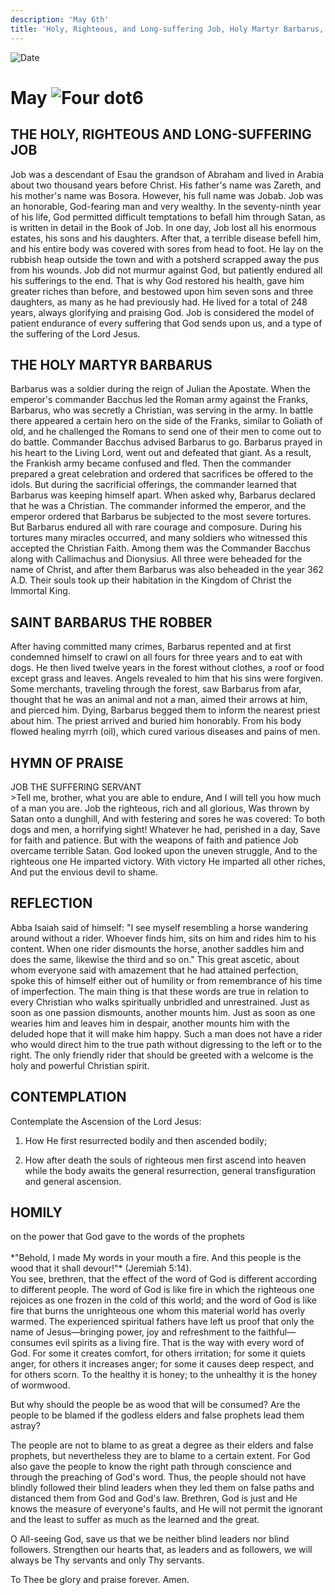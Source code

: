 ```yaml
---
description: 'May 6th'
title: 'Holy, Righteous, and Long-suffering Job, Holy Martyr Barbarus, St. Barbarus the Robber'
---
```


<CustomPaginator />
<RunningHead />

<Image src="/title-imprint.png" height={68} width={50} alt="Date" className="title-imprint"/>

# <div id="date">May <Image className="four-dot" src="/four-dot.png" height={15} width={15} alt="Four dot" />6</div>

## THE HOLY, RIGHTEOUS AND LONG-SUFFERING JOB

Job was a descendant of Esau the grandson of Abraham and lived in Arabia about two thousand years before Christ. His father's name was Zareth, and his mother's name was Bosora. However, his full name was Jobab. Job was an honorable, God-fearing man and very wealthy. In the seventy-ninth year of his life, God permitted difficult temptations to befall him through Satan, as is written in detail in the Book of Job. In one day, Job lost all his enormous estates, his sons and his daughters. After that, a terrible disease befell him, and his entire body was covered with sores from head to foot. He lay on the rubbish heap outside the town and with a potsherd scrapped away the pus from his wounds. Job did not murmur against God, but patiently endured all his sufferings to the end. That is why God restored his health, gave him greater riches than before, and bestowed upon him seven sons and three daughters, as many as he had previously had. He lived for a total of 248 years, always glorifying and praising God. Job is considered the model of patient endurance of every suffering that God sends upon us, and a type of the suffering of the Lord Jesus.

## THE HOLY MARTYR BARBARUS

Barbarus was a soldier during the reign of Julian the Apostate. When the emperor's commander Bacchus led the Roman army against the Franks, Barbarus, who was secretly a Christian, was serving in the army. In battle there appeared a certain hero on the side of the Franks, similar to Goliath of old, and he challenged the Romans to send one of their men to come out to do battle. Commander Bacchus advised Barbarus to go. Barbarus prayed in his heart to the Living Lord, went out and defeated that giant. As a result, the Frankish army became confused and fled. Then the commander prepared a great celebration and ordered that sacrifices be offered to the idols. But during the sacrificial offerings, the commander learned that Barbarus was keeping himself apart. When asked why, Barbarus declared that he was a Christian. The commander informed the emperor, and the emperor ordered that Barbarus be subjected to the most severe tortures. But Barbarus endured all with rare courage and composure. During his tortures many miracles occurred, and many soldiers who witnessed this accepted the Christian Faith. Among them was the Commander Bacchus along with Callimachus and Dionysius. All three were beheaded for the name of Christ, and after them Barbarus was also beheaded in the year 362 A.D. Their souls took up their habitation in the Kingdom of Christ the Immortal King.

## SAINT BARBARUS THE ROBBER

After having committed many crimes, Barbarus repented and at first condemned himself to crawl on all fours for three years and to eat with dogs. He then lived twelve years in the forest without clothes, a roof or food except grass and leaves. Angels revealed to him that his sins were forgiven. Some merchants, traveling through the forest, saw Barbarus from afar, thought that he was an animal and not a man, aimed their arrows at him, and pierced him. Dying, Barbarus begged them to inform the nearest priest about him. The priest arrived and buried him honorably. From his body flowed healing myrrh (oil), which cured various diseases and pains of men.


## HYMN OF PRAISE
<div style={{textAlign:'center', color:'crimson', fontWeight:'bold'}}>
JOB THE SUFFERING SERVANT
</div>
>Tell me, brother, what you are able to endure,  
And I will tell you how much of a man you are.  
Job the righteous, rich and all glorious,  
Was thrown by Satan onto a dunghill,  
And with festering and sores he was covered:  
To both dogs and men, a horrifying sight!  
Whatever he had, perished in a day,  
Save for faith and patience.  
But with the weapons of faith and patience  
Job overcame terrible Satan.  
God looked upon the uneven struggle,  
And to the righteous one He imparted victory.  
With victory He imparted all other riches,  
And put the envious devil to shame.  


## REFLECTION

Abba Isaiah said of himself: "I see myself resembling a horse wandering around without a rider. Whoever finds him, sits on him and rides him to his content. When one rider dismounts the horse, another saddles him and does the same, likewise the third and so on." This great ascetic, about whom everyone said with amazement that he had attained perfection, spoke this of himself either out of humility or from remembrance of his time of imperfection. The main thing is that these words are true in relation to every Christian who walks spiritually unbridled and unrestrained. Just as soon as one passion dismounts, another mounts him. Just as soon as one wearies him and leaves him in despair, another mounts him with the deluded hope that it will make him happy. Such a man does not have a rider who would direct him to the true path without digressing to the left or to the right. The only friendly rider that should be greeted with a welcome is the holy and powerful Christian spirit.


## CONTEMPLATION

Contemplate the Ascension of the Lord Jesus:

1. How He first resurrected bodily and then ascended bodily;

2. How after death the souls of righteous men first ascend into heaven while the body awaits the general resurrection, general transfiguration and general ascension.


## HOMILY
<div style={{textAlign:'center', color:'crimson', fontWeight:'bold'}}>
on the power that God gave to the words of the prophets
</div><br />
<div style={{textAlign:'right'}}>
*"Behold, I made My words in your mouth a fire. And this people is the wood that it shall devour!"* (Jeremiah 5:14).
</div>
You see, brethren, that the effect of the word of God is different according to different people. The word of God is like fire in which the righteous one rejoices as one frozen in the cold of this world; and the word of God is like fire that burns the unrighteous one whom this material world has overly warmed. The experienced spiritual fathers have left us proof that only the name of Jesus—bringing power, joy and refreshment to the faithful—consumes evil spirits as a living fire. That is the way with every word of God. For some it creates comfort, for others irritation; for some it quiets anger, for others it increases anger; for some it causes deep respect, and for others scorn. To the healthy it is honey; to the unhealthy it is the honey of wormwood.

But why should the people be as wood that will be consumed? Are the people to be blamed if the godless elders and false prophets lead them astray?

The people are not to blame to as great a degree as their elders and false prophets, but nevertheless they are to blame to a certain extent. For God also gave the people to know the right path through conscience and through the preaching of God's word. Thus, the people should not have blindly followed their blind leaders when they led them on false paths and distanced them from God and God's law. Brethren, God is just and He knows the measure of everyone's faults, and He will not permit the ignorant and the least to suffer as much as the learned and the great.

O All-seeing God, save us that we be neither blind leaders nor blind followers. Strengthen our hearts that, as leaders and as followers, we will always be Thy servants and only Thy servants.

To Thee be glory and praise forever. Amen.